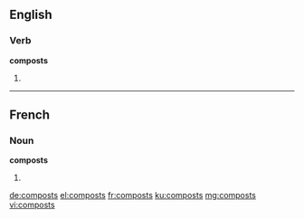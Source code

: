 ==English==

===Verb===
'''composts'''

# {{third-person singular of|compost}}

----

==French==

===Noun===
'''composts''' {{m}}

# {{plural of|compost|lang=fr}}

[[de:composts]]
[[el:composts]]
[[fr:composts]]
[[ku:composts]]
[[mg:composts]]
[[vi:composts]]